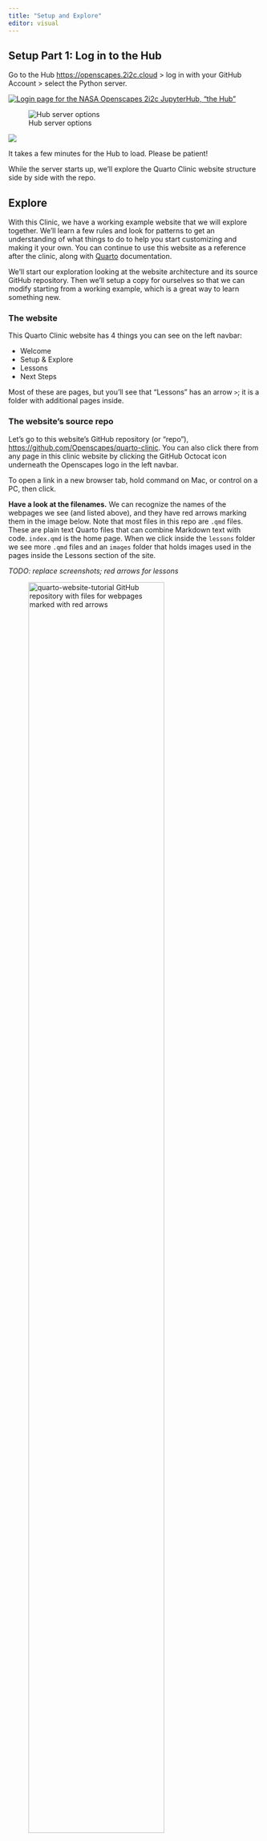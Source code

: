 ```yaml
---
title: "Setup and Explore"
editor: visual
---
```


## Setup Part 1: Log in to the Hub

Go to the Hub <https://openscapes.2i2c.cloud> \> log in with your GitHub Account \> select the Python server.

[![Login page for the NASA Openscapes 2i2c JupyterHub, "the Hub"](images/jupyterhub-2i2c-login.png)](https://openscapes.2i2c.cloud/)

![Hub server options](images/jupyterhub-server-options.png)

![](images/jupyterhub-loading.png)

It takes a few minutes for the Hub to load. Please be patient!

While the server starts up, we’ll explore the Quarto Clinic website structure side by side with the repo.

## Explore

With this Clinic, we have a working example website that we will explore together. We'll learn a few rules and look for patterns to get an understanding of what things to do to help you start customizing and making it your own. You can continue to use this website as a reference after the clinic, along with [Quarto](https://quarto.org) documentation.

We'll start our exploration looking at the website architecture and its source GitHub repository. Then we'll setup a copy for ourselves so that we can modify starting from a working example, which is a great way to learn something new.

### The website

This Quarto Clinic website has 4 things you can see on the left navbar:

-   Welcome
-   Setup & Explore
-   Lessons
-   Next Steps

Most of these are pages, but you'll see that "Lessons" has an arrow `>`; it is a folder with additional pages inside.

### The website's source repo

```{=html}
<!---
*TODO: If we will make a new repo for every Clinic, we'll need to update the repo link below, every time. Good to keep in mind; we'll figure out an approach where we don't need to update here every time...* 
--->
```
Let's go to this website's GitHub repository (or "repo"), <https://github.com/Openscapes/quarto-clinic>. You can also click there from any page in this clinic website by clicking the GitHub Octocat icon underneath the Openscapes logo in the left navbar.

::: callout-tip
To open a link in a new browser tab, hold command on Mac, or control on a PC, then click.
:::

**Have a look at the filenames.** We can recognize the names of the webpages we see (and listed above), and they have red arrows marking them in the image below. Note that most files in this repo are `.qmd` files. These are plain text Quarto files that can combine Markdown text with code. `index.qmd` is the home page. When we click inside the `lessons` folder we see more `.qmd` files and an `images` folder that holds images used in the pages inside the Lessons section of the site.

*TODO: replace screenshots; red arrows for lessons*

![quarto-website-tutorial GitHub repository with files for webpages marked with red arrows](images/quarto-files-github.png){fig-alt="Screenshot of files on GitHub with red arrows identifying the files that we saw in the left sidebar" fig-align="center" width="80%"}

### Quarto Basic Workflow

How do you work in Quarto? You can use whichever tool you're comfortable with (Jupyter, RStudio, GitHub, VS Code, etc). Developing your Quarto site will have the same basic workflow, no matter which tool you use. It is very iterative.

1.  Authoring: write text, code, images, etc in a file. Supported files include `.md`, `.Rmd`, `.qmd`, `.ipynb`...
2.  Update `_quarto.yml` as needed (for example, if you've created a new file you'd like included in your site) <!---I think this still works even without exploring _quarto.yml yet --->
3.  Render individual files and/or the whole website
4.  Repeat, repeat, repeat
5.  Commit and push your updates to GitHub, they will publish automatically!
6.  Repeat all of the above to make the website as you'd like!

```{=html}
<!--- TOCUT or MOVE - This feeels like too much for the intro here. 
### `_quarto.yml` intro

There is also a `_quarto.yml` file, which is the website's configuration file. It is essentially metadata for the website that includes the order that the pages / sections will be in. This is where we can update the organization of our website: which page comes before another, and how pages are named in the navbar. If we compare the repo and website side-by-side, we'll see that the pages that appear on our website are listed there.

![\_quarto.yml and website side-by-side](images/quarto-yml-site-side-by-side3.png){fig-align="center"}

We'll learn more about how to interact with `_quarto.yml` in the [Lessons](lessons/index.qmd).

--->
```
## Setup Part 2: Clone the Quarto Clinic repo

After our Hub server has loaded (Setup Part 1), we'll clone the Quarto Clinic repository into the Hub.

**Option A:** In the Hub, use the Git tab to Clone the repo.

![Clone a GitHub repository in the Hub](images/jupyterhyb-clone-repo.png)

**Option B:** In the Hub, do this by opening a terminal (File \> New \> Terminal). In the Terminal, `git clone` your repository and `cd` into it:

``` bash
git clone https://github.com/openscapes/quarto-clinic
cd quarto-clinic
```

### Create a new branch

Working in a branch means you have your own version of the Quarto Clinic to edit and preview. Later, we'll learn how to contribute your edits to the Main branch of the Clinic by making a "Pull Request" on GitHub.

Navigate into the `quarto-clinic` folder (In the Terminal: `cd quarto-clinic)` \> click the Git tab \> New Branch, with branch name = *your name*, to make it easy to identify your work in the exercises that follow.

![Create a branch](images/jupyterhub-git-branch.png)

In the terminal: `git checkout -b yourname`

### Set up our Git credentials

*TODO: do we need to do [Step 5.1. Configure Git (`git config`)](https://nasa-openscapes.github.io/2021-Cloud-Hackathon/tutorials/00_Setup.html#step-5.1.-configure-git-git-config)? (but ignore the push file part). Clarify the following text to say see the orange dot. click it to be prompted*

When you see the following screenshot, GitHub is asking for you to input your credentials. (Note: you see this screenshot when you have committed work to push to GitHub.com. In this case we have created a new branch in the Hub and it does not yet exist on GitHub.

![Prompt to add your Git credentials](images/jupyterhub-git-credentials.png)

We'll follow the instructions in the 2021 Cloud Hackathon to [Setup your Personal Access Token (PAT)](https://nasa-openscapes.github.io/2021-Cloud-Hackathon/tutorials/00_Setup.html#step-5.6.-setup-pat).

## Onward!

Now we are ready to start editing! The next chapter describes how to do this in the JupyterHub.
